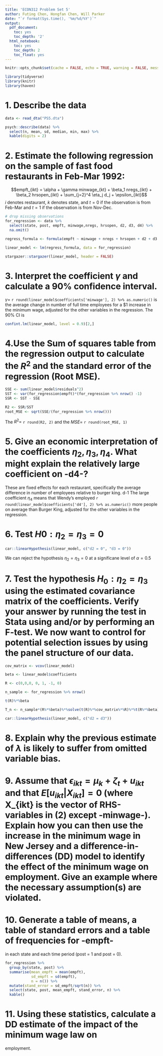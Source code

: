 ```yaml
---
title: 'ECON312 Problem Set 5'
author: Futing Chen, Hongfan Chen, Will Parker
date: "`r format(Sys.time(), '%m/%d/%Y')`"
output:
  pdf_document:
    toc: yes
    toc_depth: '2'
  html_notebook:
    toc: yes
    toc_depth: 2
    toc_float: yes
---
```



```r
knitr::opts_chunk$set(cache = FALSE, echo = TRUE, warning = FALSE, message = FALSE)
```

```r
library(tidyverse)
library(knitr)
library(haven)
```


# 1. Describe the data
```r
data <- read_dta("PS5.dta")

psych::describe(data) %>% 
  select(n, mean, sd, median, min, max) %>%
  kable(digits = 2)
```

# 2. Estimate the following regression on the sample of fast food restaurants in Feb-Mar 1992:

$$empft_{ikt} = \alpha + \gamma minwage_{kt} + \beta_1 nregs_{ikt} + \beta_2 hrsopen_{ikt} + \sum_{j=2}^4 \eta_j d_j + \epsilon_{ikt}$$
$i$ denotes restaurant, $k$ denotes state, and $t = 0$ if the observation is from Feb-Mar and $t = 1$ if the observation is from Nov-Dec.

```r
# drop missing observations
for_regression <- data %>%
  select(state, post, empft, minwage,nregs, hrsopen, d2, d3, d4) %>%
  na.omit()

regress_formula <- formula(empft ~ minwage + nregs + hrsopen + d2 + d3 + d4)

linear_model <- lm(regress_formula, data = for_regression)

stargazer::stargazer(linear_model, header = FALSE)
```

# 3. Interpret the coefficient $\gamma$ and calculate a 90% confidence interval.

$\gamma =$ `r round(linear_model$coefficients['minwage'], 2) %>% as.numeric()` is the average change in number of full time employees for a \$1 increase in the minimum wage, adjusted for the other variables in the regression. The 90% CI is
```r
confint.lm(linear_model, level = 0.9)[2,]
```

# 4.Use the Sum of squares table from the regression output to calculate the $R^2$ and the standard error of the regression (Root MSE).

```r
SSE <- sum(linear_model$residuals^2)
SST <- var(for_regression$empft)*(for_regression %>% nrow() -1)
SSR <- SST - SSE

R2 <- SSR/SST
root_MSE <- sqrt(SSE/(for_regression %>% nrow()))
```

The $R^2 =$ `r round(R2, 2)` and the $MSE =$ `r round(root_MSE, 1)`

# 5. Give an economic interpretation of the coefficients $\eta_2, \eta_3, \eta_4$. What might explain the relatively large coefficient on -d4-?

These are fixed effects for each restaurant, specifically the average difference in number of employees relative to burger king. d-1 The large coefficient $\eta_4$ means that Wendy's employed `r round(linear_model$coefficients['d4'], 2) %>% as.numeric()` more people on average than Burger King, adjusted for the other variables in the regression.

# 6. Test $H0: \eta_2 = \eta_3 = 0$
```r
car::linearHypothesis(linear_model, c("d2 = 0", "d3 = 0"))
```
We can reject the hypothesis $\eta_2 = \eta_3 = 0$ at a significane level of $\alpha = 0.5$

# 7. Test the hypothesis $H_0 : \eta_2 = \eta_3$ using the estimated covariance matrix of the coefficients. Verify your answer by running the test in Stata using and/or by performing an F-test. We now want to control for potential selection issues by using the panel structure of our data.

```r


cov_matrix <- vcov(linear_model)

beta <- linear_model$coefficients

R <- c(0,0,0, 0, 1, -1, 0)

n_sample <- for_regression %>% nrow()

t(R)%*%beta
```

```r
T_n <- n_sample*(R%*%beta)%*%solve(t(R)%*%cov_matrix%*%R)%*%t(R%*%beta)
```

```r
car::linearHypothesis(linear_model, c("d2 = d3"))
```

# 8. Explain why the previous estimate of $\lambda$ is likely to suffer from omitted variable bias.



# 9. Assume that $\epsilon_{ikt} = \mu_{k} + \zeta_{t} + u_{ikt}$ and that $E[u_{ikt} |X_{ikt}] = 0$ (where X_{ikt} is the vector of RHS-variables in (2) except -minwage-). Explain how you can then use the increase in the minimum wage in New Jersey and a difference-in-differences (DD) model to identify the effect of the minimum wage on employment. Give an example where the necessary assumption(s) are violated.


# 10. Generate a table of means, a table of standard errors and a table of frequencies for -empft-
in each state and each time period (post = 1 and post = 0).

```r
for_regression %>%
  group_by(state, post) %>%
  summarise(mean_empft = mean(empft),
            sd_empft = sd(empft),
            n = n()) %>%
  mutate(stand_error = sd_empft/sqrt(n)) %>%
  select(state, post, mean_empft, stand_error, n) %>%
  kable()
```

# 11. Using these statistics, calculate a DD estimate of the impact of the minimum wage law on
employment.